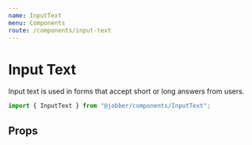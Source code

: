 ```yaml
---
name: InputText
menu: Components
route: /components/input-text
---
```



# Input Text

<ComponentStatus stage="ready" responsive="yes" accessible="yes" />

Input text is used in forms that accept short or long answers from users.

```ts
import { InputText } from "@jobber/components/InputText";
```

<Playground>
  <InputText
    defaultValue="Rocinante"
    placeholder="Ship Name"
    name="foo"
    valid={{
      minLength: {
        value: 5,
        message: "Too Short"
      }
    }}
  />
</Playground>

## Props

<Props of={InputText} />
